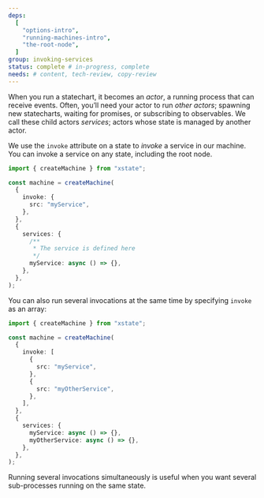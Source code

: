 ```yaml
---
deps:
  [
    "options-intro",
    "running-machines-intro",
    "the-root-node",
  ]
group: invoking-services
status: complete # in-progress, complete
needs: # content, tech-review, copy-review
---
```


When you run a statechart, it becomes an *actor*, a running process that can receive events. Often, you’ll need your actor to run _other actors_; spawning new statecharts, waiting for promises, or subscribing to observables. We call these child actors *services*; actors whose state is managed by another actor.

We use the `invoke` attribute on a state to _invoke_ a service in our machine. You can invoke a service on any state, including the root node.

```ts twoslash
import { createMachine } from "xstate";

const machine = createMachine(
  {
    invoke: {
      src: "myService",
    },
  },
  {
    services: {
      /**
       * The service is defined here
       */
      myService: async () => {},
    },
  },
);
```

You can also run several invocations at the same time by specifying `invoke` as an array:

```ts twoslash
import { createMachine } from "xstate";

const machine = createMachine(
  {
    invoke: [
      {
        src: "myService",
      },
      {
        src: "myOtherService",
      },
    ],
  },
  {
    services: {
      myService: async () => {},
      myOtherService: async () => {},
    },
  },
);
```

Running several invocations simultaneously is useful when you want several sub-processes running on the same state.
